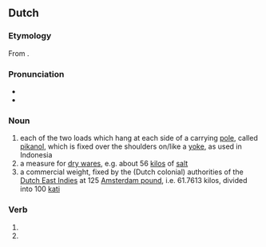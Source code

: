 ==Dutch==

===Etymology===
From {{der|nl|ms|pikul}}.

===Pronunciation===
* {{audio|Nl-pikol.ogg|Audio|lang=nl}}
* {{hyphenation|pi|kol|lang=nl}}

===Noun===
{{nl-noun|m|-s|-}}

# each of the two loads which hang at each side of a carrying [[pole]], called [[pikanol]], which is fixed over the shoulders on/like a [[yoke]], as used in Indonesia
# a measure for [[dry ware]]s, e.g. about 56 [[kilo]]s of [[salt]]
# a commercial weight, fixed by the (Dutch colonial) authorities of the [[Dutch East Indies]] at 125 [[Amsterdam pound]], i.e. 61.7613 kilos, divided into 100 [[kati]]

===Verb===
{{head|nl|verb form}}

# {{nl-verb form of|p=1|n=sg|t=pres|m=ind|pikollen}}
# {{nl-verb form of|m=imp|pikollen}}